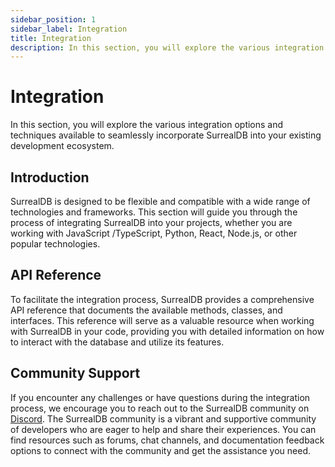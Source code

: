 ```yaml
---
sidebar_position: 1
sidebar_label: Integration
title: Integration
description: In this section, you will explore the various integration options and techniques available to seamlessly incorporate SurrealDB into your existing development ecosystem.
---
```


# Integration

In this section, you will explore the various integration options and techniques available to seamlessly incorporate SurrealDB into your existing development ecosystem.

## Introduction

SurrealDB is designed to be flexible and compatible with a wide range of technologies and frameworks. This section will guide you through the process of integrating SurrealDB into your projects, whether you are working with JavaScript /TypeScript, Python, React, Node.js, or other popular technologies.

## API Reference

To facilitate the integration process, SurrealDB provides a comprehensive API reference that documents the available methods, classes, and interfaces. This reference will serve as a valuable resource when working with SurrealDB in your code, providing you with detailed information on how to interact with the database and utilize its features.

## Community Support

If you encounter any challenges or have questions during the integration process, we encourage you to reach out to the SurrealDB community on [Discord](https://discord.gg/surrealdb). The SurrealDB community is a vibrant and supportive community of developers who are eager to help and share their experiences. You can find resources such as forums, chat channels, and documentation feedback options to connect with the community and get the assistance you need.
